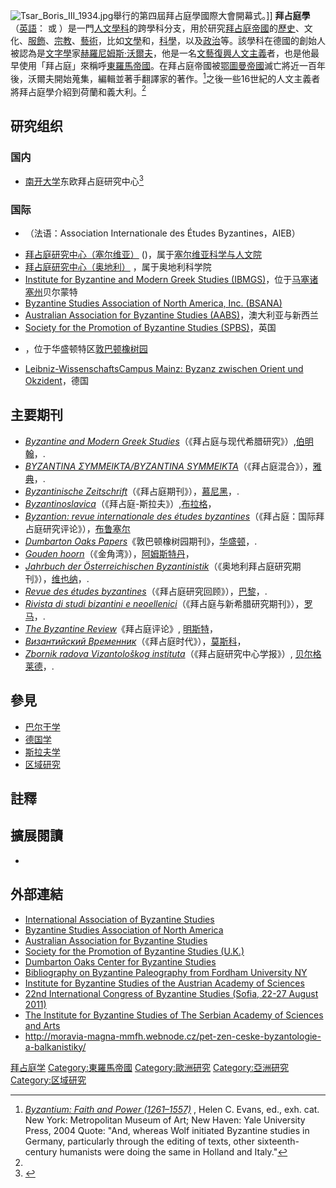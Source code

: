 {{refimprove|time=2016-11-27T21:32:02+00:00}}
[[File:Tsar_Boris_III_1934.jpg|thumb]]舉行的第四屆拜占庭學國際大會開幕式。]]
'''拜占庭學'''（[[英語|英語]]：{{lang|en|Byzantine studies}} 或 {{lang|en|Byzantinology}}）是一門[[人文學科|人文學科]]的跨學科分支，用於研究[[拜占庭帝國|拜占庭帝國]]的[[拜占庭帝國歷史|歷史]]、文化、[[拜占庭服飾|服飾]]、[[正教會|宗教]]、[[拜占庭藝術|藝術]]，比如[[拜占庭文學|文學]]和{{tsl|en|Byzantine music|拜占庭音樂|音樂}}，[[拜占庭科學|科學]]，{{tsl|en|Byzantine economy|拜占庭經濟|經濟}}以及[[拜占庭政府機構和貴族等級|政治]]等。該學科在德國的創始人被認為是[[文字學|文字學]]家[[赫羅尼姆斯·沃爾夫|赫羅尼姆斯·沃爾夫]]，他是一名[[文藝復興人文主義|文藝復興人文主義]]者，也是他最早使用「拜占庭」來稱呼[[東羅馬帝國|東羅馬帝國]]。在拜占庭帝國被[[鄂圖曼帝國|鄂圖曼帝國]]滅亡將近一百年後，沃爾夫開始蒐集，編輯並著手翻譯{{tsl|en|Byzantine philosophy|拜占庭哲學}}家的著作。<ref name="Faith and Power">[http://findarticles.com/p/articles/mi_m0422/is_2_87/ai_n14814121 ''Byzantium: Faith and Power (1261–1557)''] {{Wayback|url=http://findarticles.com/p/articles/mi_m0422/is_2_87/ai_n14814121 |date=20090104122216 }}, Helen C. Evans, ed., exh. cat. New York: Metropolitan Museum of Art; New Haven: Yale University Press, 2004 Quote: "And, whereas Wolf initiated Byzantine studies in Germany, particularly through the editing of texts, other sixteenth-century humanists were doing the same in Holland and Italy."</ref>之後一些16世紀的人文主義者將拜占庭學介紹到荷蘭和義大利。<ref name="Faith and Power"/>

== 研究组织 ==
===国内===
* [[南开大学|南开大学]]东欧拜占庭研究中心<ref>{{Cite web |title=科研机构 |url=https://history.nankai.edu.cn/16047/list.htm |website=history.nankai.edu.cn |access-date=2022-06-28}}</ref>
===国际===
* {{link-en|国际拜占庭研究学会|International Association of Byzantine Studies}}（法语：Association Internationale des Études Byzantines，AIEB）
* [http://www.byzinst-sasa.rs/eng/ 拜占庭研究中心（塞尔维亚）] ({{lang-sr|Vizantološki institut}})，属于[[塞爾維亞科學與藝術學院|塞尔维亚科学与人文院]]
* [http://www.oeaw.ac.at/byzanz/ 拜占庭研究中心（奥地利）] {{lang-de|Institut für Byzanzforschung}}，属于奥地利科学院
* [http://ibmgs.org/intro.html Institute for Byzantine and Modern Greek Studies (IBMGS)]，位于[[麻薩諸塞州|马塞诸塞州]]贝尔蒙特
* [http://www.bsana.net/ Byzantine Studies Association of North America, Inc. (BSANA)]
* [http://www.aabs.org.au/ Australian Association for Byzantine Studies (AABS)]，澳大利亚与新西兰
* [https://web.archive.org/web/20161203210438/http://www.byzantium.ac.uk/home.html Society for the Promotion of Byzantine Studies (SPBS)]，英国
* {{link-en|美国拜占庭学学会|Byzantine Institute of America}}，位于华盛顿特区[[敦巴頓橡樹園|敦巴顿橡树园]]
* [http://www.byzanz-mainz.de Leibniz-WissenschaftsCampus Mainz: Byzanz zwischen Orient und Okzident]，德国
== 主要期刊 ==
* ''[https://www.cambridge.org/core/journals/byzantine-and-modern-greek-studies Byzantine and Modern Greek Studies]''（《拜占庭与现代希腊研究》）,[[伯明翰|伯明翰]]，{{ISSN|0307-0131}}.
* ''[https://ejournals.epublishing.ekt.gr/index.php/bz ΒΥΖΑΝΤΙΝΑ ΣΥΜΜΕΙΚΤΑ/ΒΥΖΑΝΤΙΝΑ SΥΜΜΕΙΚΤΑ]''（《拜占庭混合》），[[雅典|雅典]]，{{ISSN|1105-1639}}.
* ''[https://www.degruyter.com/journal/key/byzs/html Byzantinische Zeitschrift]''（《拜占庭期刊》），[[慕尼黑|慕尼黑]]，{{ISSN|0007-7704}}.
* ''[https://www.ceeol.com/search/journal-detail?id=265 Byzantinoslavica]''（《拜占庭-斯拉夫》）,[[布拉格|布拉格]]，{{ISSN|0007-7712}}
* ''[https://poj.peeters-leuven.be/content.php?url=journal&journal_code=BYZ Byzantion: revue internationale des études byzantines]''（《拜占庭：国际拜占庭研究评论》），[[布鲁塞尔|布鲁塞尔]]
* ''[https://www.doaks.org/resources/publications/series/dumbarton-oaks-papers Dumbarton Oaks Papers]''《敦巴顿橡树园期刊》，[[华盛顿哥伦比亚特区|华盛顿]]，{{ISSN|0070-7546}}.
* ''[https://goudenhoorn.com/ Gouden hoorn]''（《金角湾》），[[阿姆斯特丹|阿姆斯特丹]]，{{ISSN|0929-7820}}
* ''[https://austriaca.at/joeb_collection Jahrbuch der Österreichischen Byzantinistik]''（《奥地利拜占庭研究期刊》），[[維也納|维也纳]]，{{ISSN|0378-8660}}.
* ''[https://www.persee.fr/collection/rebyz Revue des études byzantines]''（《拜占庭研究回顾》），[[巴黎|巴黎]]，{{ISSN|0373-5729}}.
* ''[https://www.antichita.uniroma1.it/rivista-di-studi-bizantini-e-neoellenici-rsbn Rivista di studi bizantini e neoellenici]''（《拜占庭与新希腊研究期刊》），[[罗马|罗马]]，{{ISSN|0557-1367}}.
* ''[https://www.uni-muenster.de/Ejournals/index.php/byzrev/index The Byzantine Review]''《拜占庭评论》, [[明斯特|明斯特]]，{{ISSN|2699-4267}}
* ''[http://www.vremennik.biz/ Византийский Временник]''（《拜占庭时代》），[[莫斯科|莫斯科]]，{{ISSN|0132-3776}}
* ''[http://www.byzinst-sasa.rs/eng/zrvi Zbornik radova Vizantološkog instituta]''（《拜占庭研究中心学报》）, [[贝尔格莱德|贝尔格莱德]]，{{ISSN|0584-9888}}.
== 參見 ==
* [[巴尔干学|巴尔干学]]
* [[德國學|德国学]]
* [[斯拉夫学|斯拉夫学]]
* [[區域研究|区域研究]]

== 註釋 ==
{{reflist}}

== 擴展閱讀 ==
*{{cite book | author1=Evans, Helen C. | author2=Wixom, William D. | lastauthoramp=yes | title=The glory of Byzantium: art and culture of the Middle Byzantine era, A.D. 843-1261 | url=http://libmma.contentdm.oclc.org/cdm/ref/collection/p15324coll10/id/188784 | location=New York | publisher=The Metropolitan Museum of Art | year=1997 | isbn=9780810965072 | access-date=2016-11-27 | archive-date=2016-03-04 | archive-url=https://web.archive.org/web/20160304071447/http://libmma.contentdm.oclc.org/cdm/ref/collection/p15324coll10/id/188784 | dead-url=no }}

== 外部連結 ==
* [http://www.aiebnet.gr/default-eng.htm International Association of Byzantine Studies] {{Wayback|url=http://www.aiebnet.gr/default-eng.htm |date=20110408195243 }}
* [http://www.bsana.net/ Byzantine Studies Association of North America] {{Wayback|url=http://www.bsana.net/ |date=20210210001508 }}
* [https://web.archive.org/web/20131214090054/http://home.vicnet.net.au/~byzaus/ Australian Association for Byzantine Studies]
* [http://www.byzantium.ac.uk/ Society for the Promotion of Byzantine Studies (U.K.)] {{Wayback|url=http://www.byzantium.ac.uk/ |date=20201210123536 }}
* [https://web.archive.org/web/20080410123427/http://www.doaks.org/Byzantine.html Dumbarton Oaks Center for Byzantine Studies]
* [http://www.fordham.edu/halsall/byz/greekpalbib.html Bibliography on Byzantine Paleography from Fordham University NY] {{Wayback|url=http://www.fordham.edu/halsall/byz/greekpalbib.html |date=20130509014005 }}
* [https://web.archive.org/web/20161209121644/http://www.oeaw.ac.at/byzanz/index.htm Institute for Byzantine Studies of the Austrian Academy of Sciences]
* [https://web.archive.org/web/20170609105006/http://22byzantinecongress.org/ 22nd International Congress of Byzantine Studies (Sofia, 22-27 August 2011)]
* [http://www.byzinst-sasa.rs/eng/ The Institute for Byzantine Studies of The Serbian Academy of Sciences and Arts] {{Wayback|url=http://www.byzinst-sasa.rs/eng/ |date=20210116093602 }}
*  http://moravia-magna-mmfh.webnode.cz/pet-zen-ceske-byzantologie-a-balkanistiky/ {{Wayback|url=http://moravia-magna-mmfh.webnode.cz/pet-zen-ceske-byzantologie-a-balkanistiky/ |date=20191128145045 }}

{{拜占庭帝國主題}}
[[Category:拜占庭学|]]
[[Category:東羅馬帝國|Category:東羅馬帝國]]
[[Category:歐洲研究|Category:歐洲研究]]
[[Category:亞洲研究|Category:亞洲研究]]
[[Category:区域研究|Category:区域研究]]
